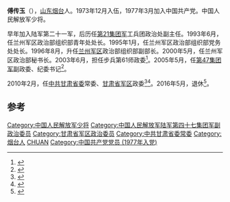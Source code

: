 '''傅传玉'''（{{bd|1955年|9月||}}），[[山东|山东]][[烟台|烟台]]人。1973年12月入伍，1977年3月加入中国共产党。中国人民解放军少将。

早年加入陆军第二十一军，后历任[[第21集团军|第21集团军]]工兵团政治处副主任。1993年6月，任兰州军区政治部组织部青年处处长。1995年1月，任兰州军区政治部组织部党务处处长。1996年8月，升任[[兰州军区|兰州军区]]政治部组织部副部长。2000年5月，任兰州军区政治部秘书长。2003年6月，担任步兵第61师政委<ref>{{cite news|title=傅传玉_|url=http://gov.gscn.com.cn/system/2012/04/28/010059827.shtml|accessdate=2015-04-20|work=中国甘肃网|archive-url=https://web.archive.org/web/20150427143259/http://gov.gscn.com.cn/system/2012/04/28/010059827.shtml|archive-date=2015-04-27|dead-url=yes}}</ref>。2005年5月，任[[第47集团军|第47集团军]]副政委、纪委书记<ref>{{cite news|title=傅传玉将军探亲记|url=http://www.hinews.cn/news/system/2012/12/21/015267767.shtml|accessdate=2015-04-20|work=新华网|archive-url=https://web.archive.org/web/20150427124829/http://www.hinews.cn/news/system/2012/12/21/015267767.shtml|archive-date=2015-04-27|dead-url=yes}}</ref>。

2010年2月，任[[中共甘肃省委|中共甘肃省委]]常委、[[甘肃省军区|甘肃省军区]]政委<ref>{{cite news|title=人事观察  盘点31省“戎装常委”：十八大后21个省区市出现调整|url=http://renshi.people.com.cn/n/2015/0226/c139617-26597431.html|accessdate=2015-04-20|agency=人民网|archive-date=2019-08-01|archive-url=https://web.archive.org/web/20190801104636/http://renshi.people.com.cn/n/2015/0226/c139617-26597431.html|dead-url=no}}</ref><ref>{{cite news|title=甘肃省党政军春节团拜会在兰举行|url=http://cpc.people.com.cn/n/2015/0217/c87228-26578537.html|accessdate=2015-04-20|work=甘肃日报|deadurl=yes|archiveurl=https://web.archive.org/web/20150424031518/http://cpc.people.com.cn/n/2015/0217/c87228-26578537.html|archivedate=2015-04-24}}</ref>。2016年5月，退休<ref>{{cite web|accessdate=2016-05-05|url=http://www.thepaper.cn/newsDetail_forward_1465002|title=61岁甘肃省军区政委傅传玉退休|publisher=澎湃新闻|archive-date=2017-10-05|archive-url=https://web.archive.org/web/20171005044815/http://www.thepaper.cn/newsDetail_forward_1465002|dead-url=no}}</ref>。

==参考==
{{reflist}}
{{中国军事人物小作品}}
{{DEFAULTSORT:fu chuanyu}}
[[Category:中国人民解放军少将|Category:中国人民解放军少将]]
[[Category:中国人民解放军陆军第四十七集团军副政治委员|Category:中国人民解放军陆军第四十七集团军副政治委员]]
[[Category:甘肃省军区政治委员|Category:甘肃省军区政治委员]]
[[Category:中共甘肃省委常委|Category:中共甘肃省委常委]]
[[Category:烟台人|Category:烟台人]]
[[Category:傅姓|CHUAN]]
[[Category:中国共产党党员_(1977年入党)|Category:中国共产党党员 (1977年入党)]]